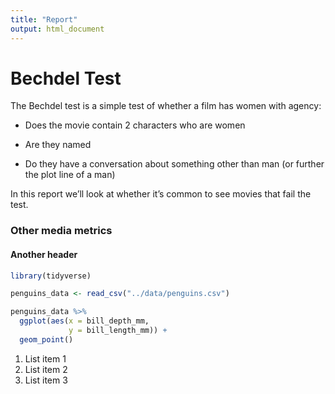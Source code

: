```yaml
---
title: "Report"
output: html_document
---
```


# Bechdel Test

The Bechdel test is a simple test of whether a film has women with agency:

-   Does the movie contain 2 characters who are women

-   Are they named

-   Do they have a conversation about something other than man (or further the plot line of a man)

In this report we'll look at whether it's common to see movies that fail the test.

### Other media metrics

#### Another header

```r
library(tidyverse)

penguins_data <- read_csv("../data/penguins.csv")

penguins_data %>% 
  ggplot(aes(x = bill_depth_mm,
             y = bill_length_mm)) +
  geom_point()
```

1.  List item 1
2.  List item 2
3.  List item 3
